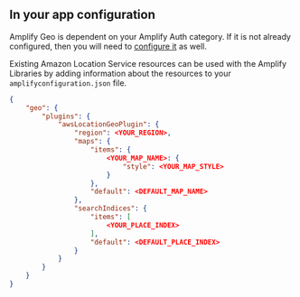 ## In your app configuration

Amplify Geo is dependent on your Amplify Auth category. If it is not already configured, then you will need to [configure it](/gen1/[platform]/prev/build-a-backend/auth/existing-resources) as well.

Existing Amazon Location Service resources can be used with the Amplify Libraries by adding information about the resources to your `amplifyconfiguration.json` file.

```json
{
    "geo": {
        "plugins": {
            "awsLocationGeoPlugin": {
                "region": <YOUR_REGION>,
                "maps": {
                    "items": {
                        <YOUR_MAP_NAME>: {
                            "style": <YOUR_MAP_STYLE>
                        }
                    },
                    "default": <DEFAULT_MAP_NAME>
                },
                "searchIndices": {
                    "items": [
                        <YOUR_PLACE_INDEX>
                    ],
                    "default": <DEFAULT_PLACE_INDEX>
                }
            }
        }
    }
}
```
